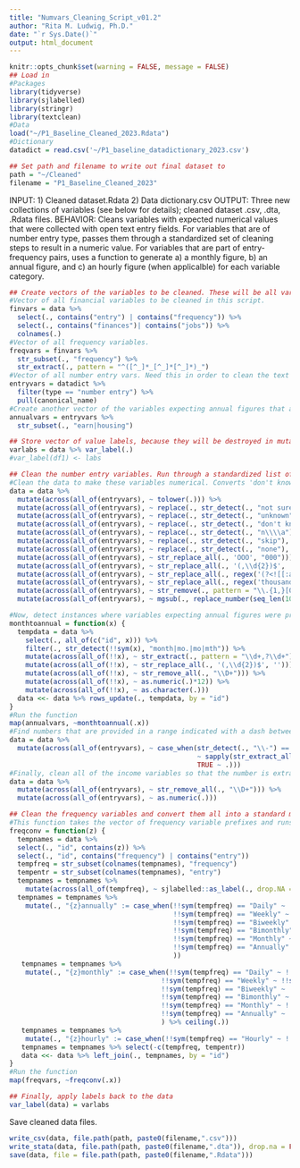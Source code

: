 ```yaml
---
title: "Numvars_Cleaning_Script_v01.2"
author: "Rita M. Ludwig, Ph.D."
date: "`r Sys.Date()`"
output: html_document
---
```


```r
knitr::opts_chunk$set(warning = FALSE, message = FALSE)
## Load in
#Packages
library(tidyverse)
library(sjlabelled)
library(stringr)
library(textclean)
#Data
load("~/P1_Baseline_Cleaned_2023.Rdata")
#Dictionary
datadict = read.csv('~/P1_baseline_datadictionary_2023.csv')

## Set path and filename to write out final dataset to
path = "~/Cleaned"
filename = "P1_Baseline_Cleaned_2023"
```
INPUT: 1) Cleaned dataset.Rdata 2) Data dictionary.csv
OUTPUT: Three new collections of variables (see below for details); cleaned dataset .csv, .dta, .Rdata files.
BEHAVIOR: Cleans variables with expected numerical values that were collected with open text entry fields. For variables that are of number entry type, passes them through a standardized set of cleaning steps to result in a numeric value. For variables that are part of entry-frequency pairs, uses a function to generate a) a monthly figure, b) an annual figure, and c) an hourly figure (when applicalble) for each variable category.
```r
## Create vectors of the variables to be cleaned. These will be all variables of 'number entry' type, which include financial frequency-amount pair variables.
#Vector of all financial variables to be cleaned in this script. 
finvars = data %>%
  select(., contains("entry") | contains("frequency")) %>%
  select(., contains("finances")| contains("jobs")) %>%
  colnames(.)
#Vector of all frequency variables.
freqvars = finvars %>%
  str_subset(., "frequency") %>%
  str_extract(., pattern = "^([^_]*_[^_]*[^_]*)_")
#Vector of all number entry vars. Need this in order to clean the text that participants provided.
entryvars = datadict %>% 
  filter(type == "number entry") %>% 
  pull(canonical_name)
#Create another vector of the variables expecting annual figures that aren't part of freq-amt pairs, since some people provided monthly and that needs to be converted.
annualvars = entryvars %>%
  str_subset(., "earn|housing")

## Store vector of value labels, because they will be destroyed in mutate calls and will need to be re-applied at the end.
varlabs = data %>% var_label(.)  
#var_label(df1) <- labs
```
```r
## Clean the number entry variables. Run through a standardized list of cleaning steps, including converting all of the 'cute' ways participants enter numbers. This cleaning saves the updates in-place, meaning that no new 'cleaned' variables are created in the dataset; the original values are overwritten with the cleaned ones.
#Clean the data to make these variables numerical. Converts 'don't know' answers to NA; replace Os substituted for 0s in hundreds; replace commas written after the dollar figure to periods (e.g. "90,00 to 90.00"); replace Ks following numbers with 000s; convert numbers written in English to digits, strip decimal places from numbers.
data = data %>% 
  mutate(across(all_of(entryvars), ~ tolower(.))) %>%
  mutate(across(all_of(entryvars), ~ replace(., str_detect(., "not sure"), NA_real_))) %>%
  mutate(across(all_of(entryvars), ~ replace(., str_detect(., "unknown"), NA_real_))) %>%
  mutate(across(all_of(entryvars), ~ replace(., str_detect(., "don't know"), NA_real_))) %>%
  mutate(across(all_of(entryvars), ~ replace(., str_detect(., "n\\\\a"), NA_real_))) %>%
  mutate(across(all_of(entryvars), ~ replace(., str_detect(., "skip"), NA_real_))) %>%
  mutate(across(all_of(entryvars), ~ replace(., str_detect(., "none"), 0))) %>%
  mutate(across(all_of(entryvars), ~ str_replace_all(., 'OOO', "000"))) %>%
  mutate(across(all_of(entryvars), ~ str_replace_all(., '(,\\d{2})$', '.00'))) %>%
  mutate(across(all_of(entryvars), ~ str_replace_all(., regex('(?<![[:alpha:]])K\\b', ignore_case = TRUE), "000"))) %>%
  mutate(across(all_of(entryvars), ~ str_replace_all(., regex('thousand', ignore_case = TRUE), "000"))) %>%
  mutate(across(all_of(entryvars), ~ str_remove(., pattern = "\\.{1,}[0-9]{2}"))) %>%
  mutate(across(all_of(entryvars), ~ mgsub(., replace_number(seq_len(100)), seq_len(100))))

#Now, detect instances where variables expecting annual figures were provided monthly ones, and calculate their annual estimates.
monthtoannual = function(x) {
  tempdata = data %>% 
    select(., all_of(c("id", x))) %>%
    filter(., str_detect(!!sym(x), "month|mo.|mo|mth")) %>%
    mutate(across(all_of(!!x), ~ str_extract(., pattern = "\\d+,?\\d+"))) %>%
    mutate(across(all_of(!!x), ~ str_replace_all(., '(,\\d{2})$', ''))) %>%
    mutate(across(all_of(!!x), ~ str_remove_all(., "\\D+"))) %>%
    mutate(across(all_of(!!x), ~ as.numeric(.)*12)) %>%
    mutate(across(all_of(!!x), ~ as.character(.)))
  data <<- data %>% rows_update(., tempdata, by = "id")
}
#Run the function
map(annualvars, ~monthtoannual(.x))
#Find numbers that are provided in a range indicated with a dash between numbers and take the median
data = data %>%
  mutate(across(all_of(entryvars), ~ case_when(str_detect(., "\\-") == TRUE
                                               ~ sapply(str_extract_all(., '[0-9.]+'), function(x) as.character(round(median(as.numeric(x)),0))),
                                               TRUE ~ .)))
#Finally, clean all of the income variables so that the number is extracted.
data = data %>%
  mutate(across(all_of(entryvars), ~ str_remove_all(., "\\D+"))) %>%
  mutate(across(all_of(entryvars), ~ as.numeric(.)))
```
```r
## Clean the frequency variables and convert them all into a standard metric. Here, generate two new variables each - one for monthly, and one for annual converted amounts.
#This function takes the vector of frequency variable prefixes and runs them through a mathematical conversion to generate monthly and annual figures.
freqconv = function(z) {
  tempnames = data %>% 
  select(., "id", contains(z)) %>%
  select(., "id", contains("frequency") | contains("entry")) 
  tempfreq = str_subset(colnames(tempnames), "frequency")
  tempentr = str_subset(colnames(tempnames), "entry")
  tempnames = tempnames %>%
    mutate(across(all_of(tempfreq), ~ sjlabelled::as_label(., drop.NA = TRUE)))
  tempnames = tempnames %>%
    mutate(., "{z}annually" := case_when(!!sym(tempfreq) == "Daily" ~ !!sym(tempentr)*365,
                                         !!sym(tempfreq) == "Weekly" ~ !!sym(tempentr)*52,
                                         !!sym(tempfreq) == "Biweekly" ~ !!sym(tempentr)*26,
                                         !!sym(tempfreq) == "Bimonthly" ~ !!sym(tempentr)*24,
                                         !!sym(tempfreq) == "Monthly" ~ !!sym(tempentr)*12,
                                         !!sym(tempfreq) == "Annually" ~ !!sym(tempentr)*1
                                         ))
   tempnames = tempnames %>% 
    mutate(., "{z}monthly" := case_when(!!sym(tempfreq) == "Daily" ~ !!sym(tempentr)*30.437,
                                      !!sym(tempfreq) == "Weekly" ~ !!sym(tempentr)*4.35,
                                      !!sym(tempfreq) == "Biweekly" ~ !!sym(tempentr)*2.17,
                                      !!sym(tempfreq) == "Bimonthly" ~ !!sym(tempentr)*2,
                                      !!sym(tempfreq) == "Monthly" ~ !!sym(tempentr)*1,
                                      !!sym(tempfreq) == "Annually" ~ !!sym(tempentr)/12
                                      ) %>% ceiling(.))
   tempnames = tempnames %>% 
    mutate(., "{z}hourly" := case_when(!!sym(tempfreq) == "Hourly" ~ !!sym(tempentr)*1))
   tempnames = tempnames %>% select(-c(tempfreq, tempentr))
   data <<- data %>% left_join(., tempnames, by = "id")
}
#Run the function
map(freqvars, ~freqconv(.x))

## Finally, apply labels back to the data
var_label(data) = varlabs
```
Save cleaned data files.
```r
write_csv(data, file.path(path, paste0(filename,".csv")))
write_stata(data, file.path(path, paste0(filename,".dta")), drop.na = FALSE, version = 14)
save(data, file = file.path(path, paste0(filename,".Rdata")))
```